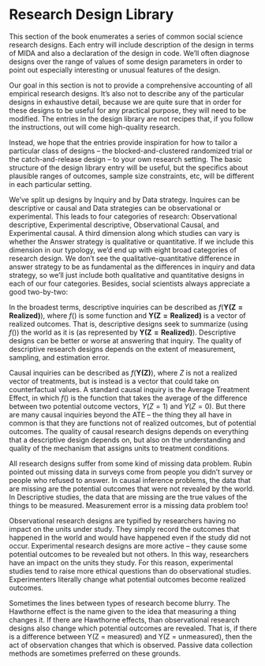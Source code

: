 # Research Design Library

This section of the book enumerates a series of common social science research designs. Each entry will include description of the design in terms of MIDA and also a declaration of the design in code. We'll often diagnose designs over the range of values of some design parameters in order to point out especially interesting or unusual features of the design.

Our goal in this section is not to provide a comprehensive accounting of all empirical research designs. It's also not to describe any of the particular designs in exhaustive detail, because we are quite sure that in order for these designs to be useful for any practical purpose, they will need to be modified. The entries in the design library are not recipes that, if you follow the instructions, out will come high-quality research. 

Instead, we hope that the entries provide inspiration for how to tailor a particular class of designs -- the blocked-and-clustered randomized trial or the catch-and-release design -- to your own research setting. The basic structure of the design library entry will be useful, but the specifics about plausible ranges of outcomes, sample size constraints, etc, will be different in each particular setting.

We've split up designs by Inquiry and by Data strategy. Inquires can be descriptive or causal and Data strategies can be observational or experimental. This leads to four categories of research: Observational descriptive, Experimental descriptive, Observational Causal, and Experimental causal. A third dimension along which studies can vary is whether the Answer strategy is qualitative or quantitative. If we include this dimension in our typology, we'd end up with eight broad categories of research design. We don't see the qualitative-quantitative difference in answer strategy to be as fundamental as the differences in inquiry and data strategy, so we'll just include both qualitative and quantitative designs in each of our four categories. Besides, social scientists always appreciate a good two-by-two:

\begin{table}
    \begin{tabular}{lll}
    ~                    & Data Strategy: Observational & Data Strategy: Experimental \\
    Inquiry: Descriptive & Sample survey or Case study  & List experiment or Participant Observation  \\
    Inquiry: Causal      & Regression Discontinuity Design or Process Tracing    & RCT \\
    \end{tabular}
\end{table}

In the broadest terms, descriptive inquiries can be described as $f(\mathbf{Y(Z = Realized)})$, where $f()$ is some function and $\mathbf{Y(Z = Realized)}$ is a vector of realized outcomes. That is, descriptive designs seek to summarize (using $f()$) the world as it is (as represented by $\mathbf{Y(Z = Realized)}$). Descriptive designs can be better or worse at answering that inquiry. The quality of descriptive research designs depends on the extent of measurement, sampling, and estimation error.

Causal inquiries can be described as $f(\mathbf{Y(Z)})$, where $Z$ is not a realized vector of treatments, but is instead is a vector that could take on counterfactual values. A standard causal inquiry is the Average Treatment Effect, in which $f()$ is the function that takes the average of the difference between two potential outcome vectors, $Y(Z = 1)$ and $Y(Z = 0)$.  But there are many causal inquiries beyond the ATE -- the thing they all have in common is that they are functions not of realized outcomes, but of potential outcomes.  The quality of causal research designs depends on everything that a descriptive design depends on, but also on the understanding and quality of the mechanism that assigns units to treatment conditions. 

All research designs suffer from some kind of missing data problem. Rubin pointed out missing data in surveys come from people you didn't survey or people who refused to answer.  In causal inference problems, the data that are missing are the potential outcomes that were not revealed by the world.  In Descriptive studies, the data that are missing are the true values of the things to be measured.  Measurement error is a missing data problem too!

Observational research designs are typified by researchers having no impact on the units under study. They simply record the outcomes that happened in the world and would have happened even if the study did not occur. Experimental research designs are more active -- they cause some potential outcomes to be revealed but not others.  In this way, researchers have an impact on the units they study. For this reason, experimental studies tend to raise more ethical questions than do observational studies. Experimenters literally change what potential outcomes become realized outcomes.

Sometimes the lines between types of research become blurry. The Hawthorne effect is the name given to the idea that measuring a thing changes it. If there are Hawthorne effects, than observational research designs also change which potential outcomes are revealed. That is, if there is a difference between Y(Z = measured) and Y(Z = unmeasured), then the act of observation changes that which is observed. Passive data collection methods are sometimes preferred on these grounds.
